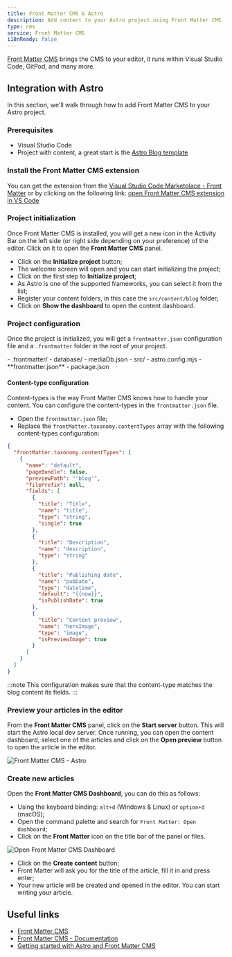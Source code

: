 ```yaml
---
title: Front Matter CMS & Astro
description: Add content to your Astro project using Front Matter CMS
type: cms
service: Front Matter CMS
i18nReady: false
---
```


[Front Matter CMS](https://frontmatter.codes/) brings the CMS to your editor, it runs within Visual Studio Code, GitPod, and many more.

## Integration with Astro

In this section, we'll walk through how to add Front Matter CMS to your Astro project.

### Prerequisites 

- Visual Studio Code
- Project with content, a great start is the [Astro Blog template](https://github.com/withastro/astro/tree/main/examples/blog)

### Install the Front Matter CMS extension

You can get the extension from the [Visual Studio Code Marketplace - Front Matter](https://marketplace.visualstudio.com/items?itemName=eliostruyf.vscode-front-matter) or by clicking on the following link: [open Front Matter CMS extension in VS Code](vscode:extension/eliostruyf.vscode-front-matter)

### Project initialization

Once Front Matter CMS is installed, you will get a new icon in the Activity Bar on the left side (or right side depending on your preference) of the editor. Click on it to open the **Front Matter CMS** panel.

- Click on the **Initialize project** button;
- The welcome screen will open and you can start initializing the project;
- Click on the first step to **Initialize project**;
- As Astro is one of the supported frameworks, you can select it from the list;
- Register your content folders, in this case the `src/content/blog` folder;
- Click on **Show the dashboard** to open the content dashboard.

### Project configuration

Once the project is initialized, you will get a `frontmatter.json` configuration file and a `.frontmatter` folder in the root of your project.

<FileTree title="Project Structure">
- .frontmatter/
  - database/
    - mediaDb.json
- src/
- astro.config.mjs
- **frontmatter.json**
- package.json
</FileTree>

#### Content-type configuration

Content-types is the way Front Matter CMS knows how to handle your content. You can configure the content-types in the `frontmatter.json` file. 

- Open the `frontmatter.json` file;
- Replace the `frontMatter.taxonomy.contentTypes` array with the following content-types configuration:

```json title="frontmatter.json"
{
  "frontMatter.taxonomy.contentTypes": [
    {
      "name": "default",
      "pageBundle": false,
      "previewPath": "'blog'",
      "filePrefix": null,
      "fields": [
        {
          "title": "Title",
          "name": "title",
          "type": "string",
          "single": true
        },
        {
          "title": "Description",
          "name": "description",
          "type": "string"
        },
        {
          "title": "Publishing date",
          "name": "pubDate",
          "type": "datetime",
          "default": "{{now}}",
          "isPublishDate": true
        },
        {
          "title": "Content preview",
          "name": "heroImage",
          "type": "image",
          "isPreviewImage": true
        }
      ]
    }
  ]
}
```

:::note
This configuration makes sure that the content-type matches the blog content its fields.
:::

### Preview your articles in the editor

From the **Front Matter CMS** panel, click on the **Start server** button. This will start the Astro local dev server. Once running, you can open the content dashboard, select one of the articles and click on the **Open preview** button to open the article in the editor.

![Front Matter CMS - Astro](/cms/frontmatter-cms/astro-preview-frontmatter-cms.png)

### Create new articles

Open the **Front Matter CMS Dashboard**, you can do this as follows: 

- Using the keyboard binding: `alt+d` (Windows & Linux) or `option+d` (macOS);
- Open the command palette and search for `Front Matter: Open dashboard`;
- Click on the **Front Matter** icon on the title bar of the panel or files.

![Open Front Matter CMS Dashboard](/cms/frontmatter-cms/frontmatter-open-dashboard.png)

- Click on the **Create content** button;
- Front Matter will ask you for the title of the article, fill it in and press enter;
- Your new article will be created and opened in the editor. You can start writing your article.

## Useful links

- [Front Matter CMS](https://frontmatter.codes/)
- [Front Matter CMS - Documentation](https://frontmatter.codes/docs/)
- [Getting started with Astro and Front Matter CMS](https://youtu.be/xb6pZiier_E)
